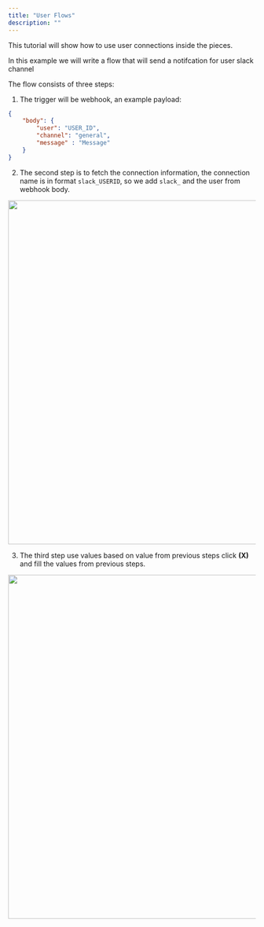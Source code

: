 ---
title: "User Flows"
description: ""
---

This tutorial will show how to use user connections inside the pieces.

In this example we will write a flow that will send a notifcation for user slack channel

The flow consists of three steps:

1. The trigger will be webhook, an example payload:

```json
{
    "body": {
        "user": "USER_ID",
        "channel": "general",
        "message" : "Message"
    }
}
```

2. The second step is to fetch the connection information, the connection name is in format `slack_USERID`, so we add `slack_` and the user from webhook body.

<img width="700" src="/resources/screenshots/product-embed-send-notification.png" />

3. The third step use values based on value from previous steps click **(X)** and fill the values from previous steps.

<img width="700" src="/resources/screenshots/product-embed-slack.png" />